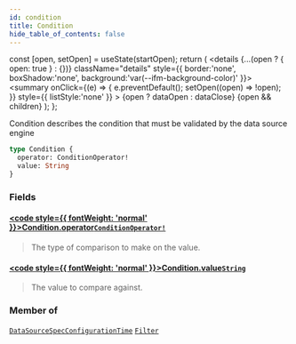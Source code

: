 ```yaml
---
id: condition
title: Condition
hide_table_of_contents: false
---
```







  const [open, setOpen] = useState(startOpen);
  return (
    <details {...(open ? { open: true } : {})} className="details" style={{ border:'none', boxShadow:'none', background:'var(--ifm-background-color)' }}>
      <summary
        onClick={(e) => {
          e.preventDefault();
          setOpen((open) => !open);
        }}
        style={{ listStyle:'none' }}
      >
      {open ? dataOpen : dataClose}
      </summary>
      {open && children}
    </details>
  );
};




Condition describes the condition that must be validated by the data source engine


```graphql
type Condition {
  operator: ConditionOperator!
  value: String
}
```


### Fields

#### [<code style={{ fontWeight: 'normal' }}>Condition.<b>operator</b></code>](#)<Bullet />[`ConditionOperator!`](/testnet/api/graphql/enums/condition-operator) <Badge class="secondary" text="non-null"/> <Badge class="secondary" text="enum"/>
> The type of comparison to make on the value.
> 

#### [<code style={{ fontWeight: 'normal' }}>Condition.<b>value</b></code>](#)<Bullet />[`String`](/testnet/api/graphql/scalars/string) <Badge class="secondary" text="scalar"/>
> The value to compare against.
> 



### Member of

[`DataSourceSpecConfigurationTime`](/testnet/api/graphql/objects/data-source-spec-configuration-time)  <Badge class="secondary" text="object"/><Bullet />[`Filter`](/testnet/api/graphql/objects/filter)  <Badge class="secondary" text="object"/>

